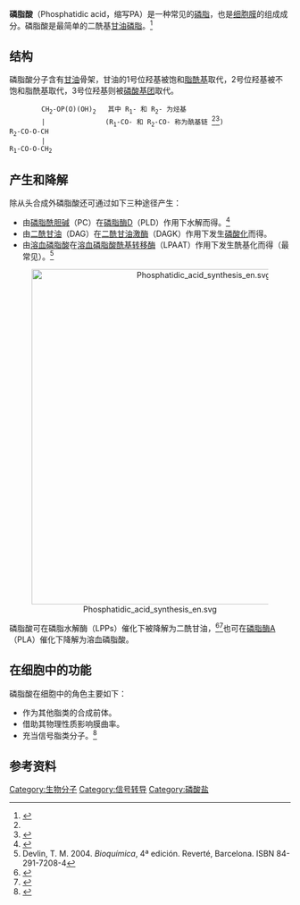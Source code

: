 {{Chembox
| ImageFile = Phosphatidate_skeletal.svg
| ImageSize = 
| IUPACName = 
| Abbreviations = PA
| OtherNames = 1,2-二酰基甘油-3-磷酸
| Section1 = {{Chembox Identifiers
|   CASNo = 
|   PubChem = 5460104
|   SMILES =  
|   MeSHName = Phosphatidic+Acids
  }}
| Section2 = {{Chembox Properties
|   Formula = C<sub>5</sub>H<sub>9</sub>O<sub>8</sub>P
|   MolarMass = 228.094
  }}
}}
'''磷脂酸'''（Phosphatidic acid，缩写PA）是一种常见的[[磷脂|磷脂]]，也是[[细胞膜|细胞膜]]的组成成分。磷脂酸是最简单的二酰基[[甘油磷脂|甘油磷脂]]。<ref name=William_W_Christie>{{cite web|url=http://www.lipidlibrary.co.uk/Lipids/pa/index.htm|title=Phosphatidic Acid, Lysophosphatidic Acid and Related Lipids|accessdate=5 November 2009|author=William W. Christie|date=4/10/2009|deadurl=yes|archiveurl=https://web.archive.org/web/20041023035123/http://www.lipidlibrary.co.uk/Lipids/pa/index.htm|archivedate=2004年10月23日}}</ref>

==结构==
磷脂酸分子含有[[甘油|甘油]]骨架，甘油的1号位羟基被饱和[[脂酰基|脂酰基]]取代，2号位羟基被不饱和脂酰基取代，3号位羟基则被[[磷酸基团|磷酸基团]]取代。

         CH<sub>2</sub>-OP(O)(OH)<sub>2</sub>   其中 R<sub>1</sub>- 和 R<sub>2</sub>- 为烃基
         |               (R<sub>1</sub>-CO- 和 R<sub>2</sub>-CO- 称为酰基链 <ref name=William_W_Christie/><ref>{{cite journal en|author=Schroeder, R.; London, E.; Brown, D.|title=Interactions between saturated acyl chains confer detergent resistance on lipids and glycosylphosphatidylinositol (GPI)-anchored proteins: GPI-anchored proteins in liposomes and cells show similar behavior|journal=Proceedings of the National Academy of Sciences of the United States of America|volume=91|issue=25|pages=12130-12134|doi=|url=http://www.pnas.org/content/91/25/12130.abstract|date=December 1994|access-date=2010-01-02|archive-date=2015-09-24|archive-url=https://web.archive.org/web/20150924170351/http://www.pnas.org/content/91/25/12130.abstract|dead-url=no}}</ref>)
 R<sub>2</sub>-CO-O-CH
         |
 R<sub>1</sub>-CO-O-CH<sub>2</sub>

==产生和降解==
除从头合成外磷脂酸还可通过如下三种途径产生：
* 由[[磷脂酰胆碱|磷脂酰胆碱]]（PC）在[[磷脂酶D|磷脂酶D]]（PLD）作用下水解而得。<ref name="pmid10642495">{{cite journal en |author=Liscovitch M, Czarny M, Fiucci G, Tang X |title=Phospholipase D: molecular and cell biology of a novel gene family |journal=Biochem. J. |volume=345 Pt 3 |issue= |pages=401–15 |pmid=10642495 |doi=10.1042/0264-6021:3450401 |url=http://www.biochemj.org/bj/345/0401/bj3450401.htm |date=February 2000 |access-date=2010-01-02 |archive-date=2006-05-03 |archive-url=https://web.archive.org/web/20060503124731/http://www.biochemj.org/bj/345/0401/bj3450401.htm |dead-url=no }}</ref>
* 由[[二酰甘油|二酰甘油]]（DAG）在[[二酰甘油激酶|二酰甘油激酶]]（DAGK）作用下发生[[磷酸化|磷酸化]]而得。
* 由[[溶血磷脂酸|溶血磷脂酸]]在[[溶血磷脂酸酰基转移酶|溶血磷脂酸酰基转移酶]]（LPAAT）作用下发生酰基化而得（最常见）。<ref name=Dev>Devlin, T. M. 2004. ''Bioquímica'', 4ª edición. Reverté, Barcelona. ISBN 84-291-7208-4</ref>
<center>[[Image:Phosphatidic_acid_synthesis_en.svg|600px]]</center>

磷脂酸可在磷脂水解酶（LPPs）催化下被降解为二酰甘油，<ref name="pmid8681429">{{cite journal en|author=Brindley DN, Waggoner DW |title=Phosphatidate phosphohydrolase and signal transduction |journal=Chem. Phys. Lipids |volume=80 |issue=1-2 |pages=45–57 |pmid=8681429 |doi= 10.1016/0009-3084(96)02545-5|url=|date=May 1996}}</ref><ref name="pmid9733709">{{cite journal en |author=Brindley DN, Waggoner DW |title=Mammalian lipid phosphate phosphohydrolases |journal=J. Biol. Chem. |volume=273 |issue=38 |pages=24281–4 |pmid=9733709 |doi=10.1074/jbc.273.38.24281 |url=http://www.jbc.org/cgi/pmidlookup?view=long&pmid=9733709 |date=September 1998 |access-date=2010-01-02 |archive-date=2019-09-24 |archive-url=https://web.archive.org/web/20190924225314/http://www.jbc.org/content/273/38/24281.long |dead-url=no }}</ref>也可在[[磷脂酶A|磷脂酶A]]（PLA）催化下降解为溶血磷脂酸。

==在细胞中的功能==
磷脂酸在细胞中的角色主要如下：
* 作为其他脂类的合成前体。
* 借助其物理性质影响膜曲率。
* 充当信号脂类分子。<ref name="pmid15310762">{{cite journal en|author=Delon C, Manifava M, Wood E, ''et al.'' |title=Sphingosine kinase 1 is an intracellular effector of phosphatidic acid |journal=J. Biol. Chem. |volume=279 |issue=43 |pages=44763–74 |pmid=15310762 |doi=10.1074/jbc.M405771200 |url=|date=October 2004}}</ref>

==参考资料==
{{reflist}}
{{磷脂}}
[[Category:生物分子|Category:生物分子]]
[[Category:信号转导|Category:信号转导]]
[[Category:磷酸盐|Category:磷酸盐]]
